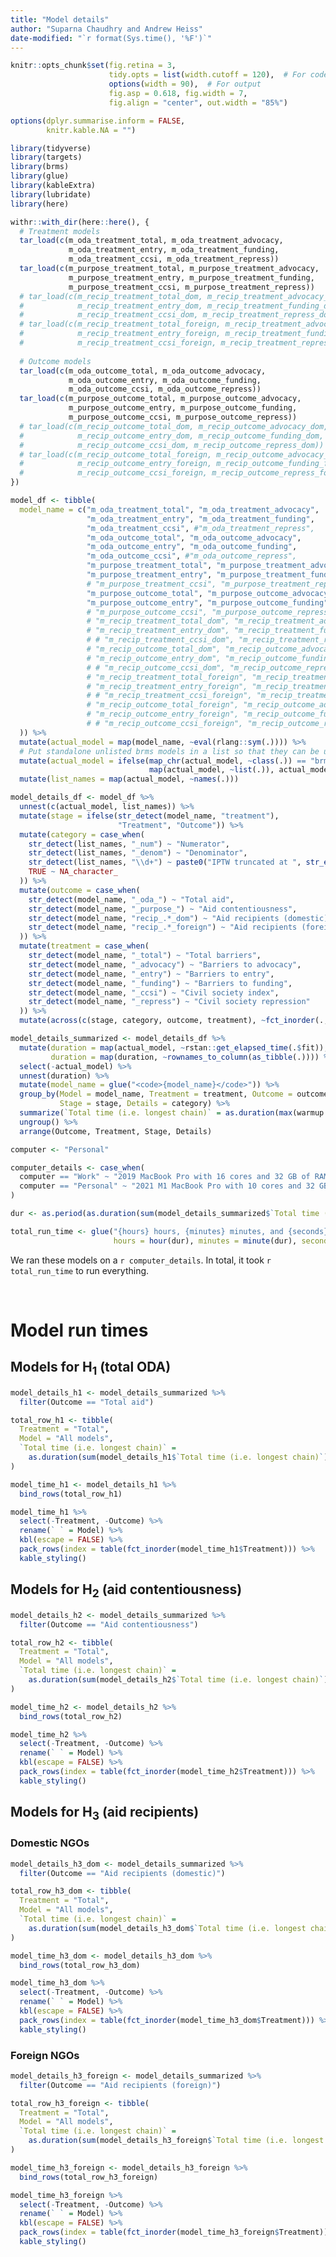 ```yaml
---
title: "Model details"
author: "Suparna Chaudhry and Andrew Heiss"
date-modified: "`r format(Sys.time(), '%F')`"
---
```


```r
knitr::opts_chunk$set(fig.retina = 3,
                      tidy.opts = list(width.cutoff = 120),  # For code
                      options(width = 90),  # For output
                      fig.asp = 0.618, fig.width = 7, 
                      fig.align = "center", out.width = "85%")

options(dplyr.summarise.inform = FALSE,
        knitr.kable.NA = "")
```

```r
library(tidyverse)
library(targets)
library(brms)
library(glue)
library(kableExtra)
library(lubridate)
library(here)

withr::with_dir(here::here(), {
  # Treatment models
  tar_load(c(m_oda_treatment_total, m_oda_treatment_advocacy, 
             m_oda_treatment_entry, m_oda_treatment_funding, 
             m_oda_treatment_ccsi, m_oda_treatment_repress))
  tar_load(c(m_purpose_treatment_total, m_purpose_treatment_advocacy, 
             m_purpose_treatment_entry, m_purpose_treatment_funding, 
             m_purpose_treatment_ccsi, m_purpose_treatment_repress))
  # tar_load(c(m_recip_treatment_total_dom, m_recip_treatment_advocacy_dom, 
  #            m_recip_treatment_entry_dom, m_recip_treatment_funding_dom, 
  #            m_recip_treatment_ccsi_dom, m_recip_treatment_repress_dom))
  # tar_load(c(m_recip_treatment_total_foreign, m_recip_treatment_advocacy_foreign, 
  #            m_recip_treatment_entry_foreign, m_recip_treatment_funding_foreign, 
  #            m_recip_treatment_ccsi_foreign, m_recip_treatment_repress_foreign))
  
  # Outcome models
  tar_load(c(m_oda_outcome_total, m_oda_outcome_advocacy, 
             m_oda_outcome_entry, m_oda_outcome_funding,
             m_oda_outcome_ccsi, m_oda_outcome_repress))
  tar_load(c(m_purpose_outcome_total, m_purpose_outcome_advocacy, 
             m_purpose_outcome_entry, m_purpose_outcome_funding,
             m_purpose_outcome_ccsi, m_purpose_outcome_repress))
  # tar_load(c(m_recip_outcome_total_dom, m_recip_outcome_advocacy_dom, 
  #            m_recip_outcome_entry_dom, m_recip_outcome_funding_dom,
  #            m_recip_outcome_ccsi_dom, m_recip_outcome_repress_dom))
  # tar_load(c(m_recip_outcome_total_foreign, m_recip_outcome_advocacy_foreign, 
  #            m_recip_outcome_entry_foreign, m_recip_outcome_funding_foreign,
  #            m_recip_outcome_ccsi_foreign, m_recip_outcome_repress_foreign))
})
```


```r
model_df <- tibble(
  model_name = c("m_oda_treatment_total", "m_oda_treatment_advocacy",
                 "m_oda_treatment_entry", "m_oda_treatment_funding",
                 "m_oda_treatment_ccsi", #"m_oda_treatment_repress",
                 "m_oda_outcome_total", "m_oda_outcome_advocacy",
                 "m_oda_outcome_entry", "m_oda_outcome_funding",
                 "m_oda_outcome_ccsi", #"m_oda_outcome_repress",
                 "m_purpose_treatment_total", "m_purpose_treatment_advocacy",
                 "m_purpose_treatment_entry", "m_purpose_treatment_funding",
                 # "m_purpose_treatment_ccsi", "m_purpose_treatment_repress",
                 "m_purpose_outcome_total", "m_purpose_outcome_advocacy",
                 "m_purpose_outcome_entry", "m_purpose_outcome_funding"
                 # "m_purpose_outcome_ccsi", "m_purpose_outcome_repress"
                 # "m_recip_treatment_total_dom", "m_recip_treatment_advocacy_dom", 
                 # "m_recip_treatment_entry_dom", "m_recip_treatment_funding_dom", 
                 # # "m_recip_treatment_ccsi_dom", "m_recip_treatment_repress_dom",
                 # "m_recip_outcome_total_dom", "m_recip_outcome_advocacy_dom", 
                 # "m_recip_outcome_entry_dom", "m_recip_outcome_funding_dom",
                 # # "m_recip_outcome_ccsi_dom", "m_recip_outcome_repress_dom",
                 # "m_recip_treatment_total_foreign", "m_recip_treatment_advocacy_foreign", 
                 # "m_recip_treatment_entry_foreign", "m_recip_treatment_funding_foreign", 
                 # # "m_recip_treatment_ccsi_foreign", "m_recip_treatment_repress_foreign",
                 # "m_recip_outcome_total_foreign", "m_recip_outcome_advocacy_foreign", 
                 # "m_recip_outcome_entry_foreign", "m_recip_outcome_funding_foreign"#,
                 # # "m_recip_outcome_ccsi_foreign", "m_recip_outcome_repress_foreign"
  )) %>% 
  mutate(actual_model = map(model_name, ~eval(rlang::sym(.)))) %>% 
  # Put standalone unlisted brms models in a list so that they can be unnested
  mutate(actual_model = ifelse(map_chr(actual_model, ~class(.)) == "brmsfit",
                               map(actual_model, ~list(.)), actual_model)) %>% 
  mutate(list_names = map(actual_model, ~names(.)))

model_details_df <- model_df %>% 
  unnest(c(actual_model, list_names)) %>% 
  mutate(stage = ifelse(str_detect(model_name, "treatment"),
                        "Treatment", "Outcome")) %>% 
  mutate(category = case_when(
    str_detect(list_names, "_num") ~ "Numerator",
    str_detect(list_names, "_denom") ~ "Denominator",
    str_detect(list_names, "\\d+") ~ paste0("IPTW truncated at ", str_extract(list_names, "\\d+")),
    TRUE ~ NA_character_
  )) %>% 
  mutate(outcome = case_when(
    str_detect(model_name, "_oda_") ~ "Total aid",
    str_detect(model_name, "_purpose_") ~ "Aid contentiousness",
    str_detect(model_name, "recip_.*_dom") ~ "Aid recipients (domestic)",
    str_detect(model_name, "recip_.*_foreign") ~ "Aid recipients (foreign)"
  )) %>% 
  mutate(treatment = case_when(
    str_detect(model_name, "_total") ~ "Total barriers",
    str_detect(model_name, "_advocacy") ~ "Barriers to advocacy",
    str_detect(model_name, "_entry") ~ "Barriers to entry",
    str_detect(model_name, "_funding") ~ "Barriers to funding",
    str_detect(model_name, "_ccsi") ~ "Civil society index",
    str_detect(model_name, "_repress") ~ "Civil society repression"
  )) %>% 
  mutate(across(c(stage, category, outcome, treatment), ~fct_inorder(., ordered = TRUE)))

model_details_summarized <- model_details_df %>% 
  mutate(duration = map(actual_model, ~rstan::get_elapsed_time(.$fit)),
         duration = map(duration, ~rownames_to_column(as_tibble(.)))) %>% 
  select(-actual_model) %>% 
  unnest(duration) %>% 
  mutate(model_name = glue("<code>{model_name}</code>")) %>% 
  group_by(Model = model_name, Treatment = treatment, Outcome = outcome,
           Stage = stage, Details = category) %>% 
  summarize(`Total time (i.e. longest chain)` = as.duration(max(warmup + sample))) %>%
  ungroup() %>% 
  arrange(Outcome, Treatment, Stage, Details)
```

```r
computer <- "Personal"

computer_details <- case_when(
  computer == "Work" ~ "2019 MacBook Pro with 16 cores and 32 GB of RAM, using Stan through brms through cmdstanr",
  computer == "Personal" ~ "2021 M1 MacBook Pro with 10 cores and 32 GB of RAM, using Stan through brms through cmdstanr"
)

dur <- as.period(as.duration(sum(model_details_summarized$`Total time (i.e. longest chain)`)))

total_run_time <- glue("{hours} hours, {minutes} minutes, and {seconds} seconds",
                       hours = hour(dur), minutes = minute(dur), seconds = round(second(dur), 0))
```

We ran these models on a `r computer_details`. In total, it took `r total_run_time` to run everything.

\ 

# Model run times

## Models for H~1~ (total ODA)

```r
model_details_h1 <- model_details_summarized %>% 
  filter(Outcome == "Total aid")

total_row_h1 <- tibble(
  Treatment = "Total", 
  Model = "All models",
  `Total time (i.e. longest chain)` = 
    as.duration(sum(model_details_h1$`Total time (i.e. longest chain)`))
)

model_time_h1 <- model_details_h1 %>% 
  bind_rows(total_row_h1) 

model_time_h1 %>% 
  select(-Treatment, -Outcome) %>% 
  rename(` ` = Model) %>% 
  kbl(escape = FALSE) %>% 
  pack_rows(index = table(fct_inorder(model_time_h1$Treatment))) %>% 
  kable_styling()
```

## Models for H~2~ (aid contentiousness)

```r
model_details_h2 <- model_details_summarized %>% 
  filter(Outcome == "Aid contentiousness")

total_row_h2 <- tibble(
  Treatment = "Total", 
  Model = "All models",
  `Total time (i.e. longest chain)` = 
    as.duration(sum(model_details_h2$`Total time (i.e. longest chain)`))
)

model_time_h2 <- model_details_h2 %>% 
  bind_rows(total_row_h2) 

model_time_h2 %>% 
  select(-Treatment, -Outcome) %>% 
  rename(` ` = Model) %>% 
  kbl(escape = FALSE) %>% 
  pack_rows(index = table(fct_inorder(model_time_h2$Treatment))) %>% 
  kable_styling()
```

## Models for H~3~ (aid recipients)

### Domestic NGOs

```r
model_details_h3_dom <- model_details_summarized %>% 
  filter(Outcome == "Aid recipients (domestic)")

total_row_h3_dom <- tibble(
  Treatment = "Total", 
  Model = "All models",
  `Total time (i.e. longest chain)` = 
    as.duration(sum(model_details_h3_dom$`Total time (i.e. longest chain)`))
)

model_time_h3_dom <- model_details_h3_dom %>% 
  bind_rows(total_row_h3_dom) 

model_time_h3_dom %>% 
  select(-Treatment, -Outcome) %>% 
  rename(` ` = Model) %>% 
  kbl(escape = FALSE) %>% 
  pack_rows(index = table(fct_inorder(model_time_h3_dom$Treatment))) %>% 
  kable_styling()
```

### Foreign NGOs

```r
model_details_h3_foreign <- model_details_summarized %>% 
  filter(Outcome == "Aid recipients (foreign)")

total_row_h3_foreign <- tibble(
  Treatment = "Total", 
  Model = "All models",
  `Total time (i.e. longest chain)` = 
    as.duration(sum(model_details_h3_foreign$`Total time (i.e. longest chain)`))
)

model_time_h3_foreign <- model_details_h3_foreign %>% 
  bind_rows(total_row_h3_foreign) 

model_time_h3_foreign %>% 
  select(-Treatment, -Outcome) %>% 
  rename(` ` = Model) %>% 
  kbl(escape = FALSE) %>% 
  pack_rows(index = table(fct_inorder(model_time_h3_foreign$Treatment))) %>% 
  kable_styling()
```
